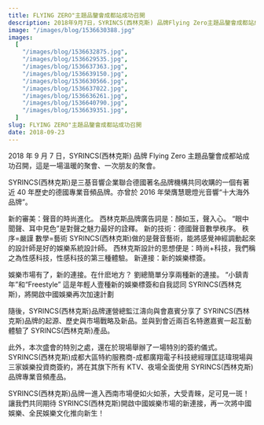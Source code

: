```yaml
---
title: FLYING ZERO"主題品鑒會成都站成功召開
description: 2018年9月7日，SYRINCS(西林克斯) 品牌Flying Zero主題品鑒會成都站成功召開，這是一場溫暖的聚會、一次朋友的聚會。
image: "/images/blog/1536630388.jpg"
images:
  [
    "/images/blog/1536632875.jpg",
    "/images/blog/1536629535.jpg",
    "/images/blog/1536637363.jpg",
    "/images/blog/1536639150.jpg",
    "/images/blog/1536630566.jpg",
    "/images/blog/1536637022.jpg",
    "/images/blog/1536636261.jpg",
    "/images/blog/1536640790.jpg",
    "/images/blog/1536639351.jpg",
  ]
slug: FLYING ZERO"主題品鑒會成都站成功召開
date: 2018-09-23
---
```


2018 年 9 月 7 日，SYRINCS(西林克斯) 品牌 Flying Zero 主題品鑒會成都站成功召開，這是一場溫暖的聚會、一次朋友的聚會。

SYRINCS(西林克斯)是三基音響企業聯合德國著名品牌機構共同收購的一個有著近 40 年歷史的德國專業音頻品牌。亦曾於 2016 年榮膺慧聰燈光音響“十大海外品牌”。

新的審美：聲音的時尚進化。
西林克斯品牌廣告詞是：顏如玉，聲入心。 “眼中聞聲、耳中見色”是對聲之魅力最好的詮釋。
新的技術：德國聲音數學秩序。
秩序=嚴謹
數學=藝術
SYRINCS(西林克斯)做的是聲音藝術，能將感覺神經調動起來的設計師是好的娛樂系統設計師。
西林克斯設計的思想便是：時尚+科技，我們稱之為性感科技，性感科技的第三種體驗。
新連接：新的娛樂標簽。

娛樂市場有了，新的連接。在什麽地方？
劉總簡單分享兩種新的連接。
“小鎮青年”和“Freestyle”
這是年輕人壹種新的娛樂標簽和自我認同
SYRINCS(西林克斯)，將開啟中國娛樂再次加速計劃

隨後，SYRINCS(西林克斯)品牌運營總監江濤向與會嘉賓分享了 SYRINCS(西林克斯)品牌的起源、歷史與市場戰略及新品。並與到會近兩百名特邀嘉賓一起互動體驗了 SYRINCS(西林克斯)產品。

此外，本次盛會的特別之處，還在於現場舉辦了一場特別的簽約儀式。SYRINCS(西林克斯)成都大區特約服務商-成都廣翔電子科技總經理匡誌瑋現場與三家娛樂投資商簽約，將在其旗下所有 KTV、夜場全面使用 SYRINCS(西林克斯)品牌專業音頻產品。

SYRINCS(西林克斯)品牌一進入西南市場便如火如荼，大受青睞，足可見一斑！讓我們共同期待 SYRINCS(西林克斯)開啟中國娛樂市場的新連接，再一次將中國娛樂、全民娛樂文化推向新生！
